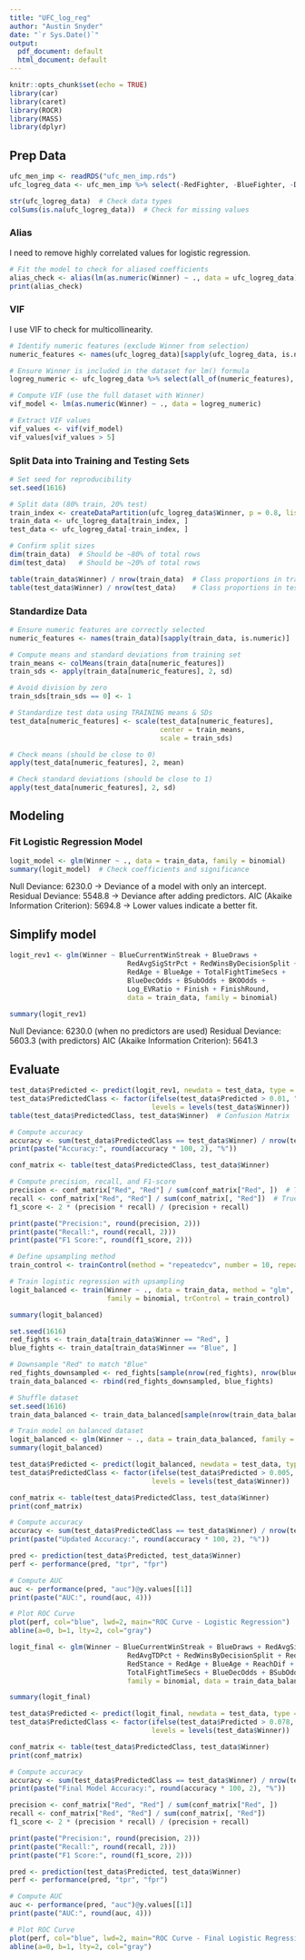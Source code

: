 ```yaml
---
title: "UFC_log_reg"
author: "Austin Snyder"
date: "`r Sys.Date()`"
output:
  pdf_document: default
  html_document: default
---
```


```r
knitr::opts_chunk$set(echo = TRUE)
library(car)
library(caret)
library(ROCR)
library(MASS)
library(dplyr)
```

## Prep Data

```r
ufc_men_imp <- readRDS("ufc_men_imp.rds")
ufc_logreg_data <- ufc_men_imp %>% select(-RedFighter, -BlueFighter, -Date, -Location, -Country)
```

```r
str(ufc_logreg_data)  # Check data types
colSums(is.na(ufc_logreg_data))  # Check for missing values
```

### Alias 
I need to remove highly correlated values for logistic regression. 
```r

# Fit the model to check for aliased coefficients
alias_check <- alias(lm(as.numeric(Winner) ~ ., data = ufc_logreg_data))
print(alias_check)

```

### VIF
I use VIF to check for multicollinearity.
```r
# Identify numeric features (exclude Winner from selection)
numeric_features <- names(ufc_logreg_data)[sapply(ufc_logreg_data, is.numeric)]

# Ensure Winner is included in the dataset for lm() formula
logreg_numeric <- ufc_logreg_data %>% select(all_of(numeric_features), Winner)

# Compute VIF (use the full dataset with Winner)
vif_model <- lm(as.numeric(Winner) ~ ., data = logreg_numeric)

# Extract VIF values
vif_values <- vif(vif_model)
vif_values[vif_values > 5]
```


### Split Data into Training and Testing Sets

```r
# Set seed for reproducibility
set.seed(1616)

# Split data (80% train, 20% test)
train_index <- createDataPartition(ufc_logreg_data$Winner, p = 0.8, list = FALSE)
train_data <- ufc_logreg_data[train_index, ]
test_data <- ufc_logreg_data[-train_index, ]

# Confirm split sizes
dim(train_data)  # Should be ~80% of total rows
dim(test_data)   # Should be ~20% of total rows
```

```r
table(train_data$Winner) / nrow(train_data)  # Class proportions in training set
table(test_data$Winner) / nrow(test_data)    # Class proportions in test set

```
### Standardize Data
```r
# Ensure numeric features are correctly selected
numeric_features <- names(train_data)[sapply(train_data, is.numeric)]

# Compute means and standard deviations from training set
train_means <- colMeans(train_data[numeric_features])
train_sds <- apply(train_data[numeric_features], 2, sd)

# Avoid division by zero
train_sds[train_sds == 0] <- 1  

# Standardize test data using TRAINING means & SDs
test_data[numeric_features] <- scale(test_data[numeric_features], 
                                     center = train_means, 
                                     scale = train_sds)

```


```r
# Check means (should be close to 0)
apply(test_data[numeric_features], 2, mean)

# Check standard deviations (should be close to 1)
apply(test_data[numeric_features], 2, sd)

```


## Modeling

### Fit Logistic Regression Model

```r
logit_model <- glm(Winner ~ ., data = train_data, family = binomial)
summary(logit_model)  # Check coefficients and significance
```

Null Deviance: 6230.0 → Deviance of a model with only an intercept.
Residual Deviance: 5548.8 → Deviance after adding predictors.
AIC (Akaike Information Criterion): 5694.8 → Lower values indicate a better fit.


## Simplify model 
```r
logit_rev1 <- glm(Winner ~ BlueCurrentWinStreak + BlueDraws + 
                             RedAvgSigStrPct + RedWinsByDecisionSplit + 
                             RedAge + BlueAge + TotalFightTimeSecs + 
                             BlueDecOdds + BSubOdds + BKOOdds + 
                             Log_EVRatio + Finish + FinishRound, 
                             data = train_data, family = binomial)

summary(logit_rev1)


```
Null Deviance: 6230.0 (when no predictors are used)
Residual Deviance: 5603.3 (with predictors)
AIC (Akaike Information Criterion): 5641.3

## Evaluate 

```r
test_data$Predicted <- predict(logit_rev1, newdata = test_data, type = "response")
test_data$PredictedClass <- factor(ifelse(test_data$Predicted > 0.01, "Red", "Blue"), 
                                   levels = levels(test_data$Winner))
table(test_data$PredictedClass, test_data$Winner)  # Confusion Matrix

```

```r
# Compute accuracy
accuracy <- sum(test_data$PredictedClass == test_data$Winner) / nrow(test_data)
print(paste("Accuracy:", round(accuracy * 100, 2), "%"))

```

```r
conf_matrix <- table(test_data$PredictedClass, test_data$Winner)

# Compute precision, recall, and F1-score
precision <- conf_matrix["Red", "Red"] / sum(conf_matrix["Red", ])  # True Positives / (True Positives + False Positives)
recall <- conf_matrix["Red", "Red"] / sum(conf_matrix[, "Red"])  # True Positives / (True Positives + False Negatives)
f1_score <- 2 * (precision * recall) / (precision + recall)

print(paste("Precision:", round(precision, 2)))
print(paste("Recall:", round(recall, 2)))
print(paste("F1 Score:", round(f1_score, 2)))
```



```r


# Define upsampling method
train_control <- trainControl(method = "repeatedcv", number = 10, repeats = 3, sampling = "up")

# Train logistic regression with upsampling
logit_balanced <- train(Winner ~ ., data = train_data, method = "glm", 
                        family = binomial, trControl = train_control)

summary(logit_balanced)

```


```r
set.seed(1616)
red_fights <- train_data[train_data$Winner == "Red", ]
blue_fights <- train_data[train_data$Winner == "Blue", ]

# Downsample "Red" to match "Blue"
red_fights_downsampled <- red_fights[sample(nrow(red_fights), nrow(blue_fights)), ]
train_data_balanced <- rbind(red_fights_downsampled, blue_fights)

# Shuffle dataset
set.seed(1616)
train_data_balanced <- train_data_balanced[sample(nrow(train_data_balanced)), ]

# Train model on balanced dataset
logit_balanced <- glm(Winner ~ ., data = train_data_balanced, family = binomial)
summary(logit_balanced)

```

```r
test_data$Predicted <- predict(logit_balanced, newdata = test_data, type = "response")
test_data$PredictedClass <- factor(ifelse(test_data$Predicted > 0.005, "Red", "Blue"), 
                                   levels = levels(test_data$Winner))

```

```r
conf_matrix <- table(test_data$PredictedClass, test_data$Winner)
print(conf_matrix)

# Compute accuracy
accuracy <- sum(test_data$PredictedClass == test_data$Winner) / nrow(test_data)
print(paste("Updated Accuracy:", round(accuracy * 100, 2), "%"))

```
```r
pred <- prediction(test_data$Predicted, test_data$Winner)
perf <- performance(pred, "tpr", "fpr")

# Compute AUC
auc <- performance(pred, "auc")@y.values[[1]]
print(paste("AUC:", round(auc, 4)))

# Plot ROC Curve
plot(perf, col="blue", lwd=2, main="ROC Curve - Logistic Regression")
abline(a=0, b=1, lty=2, col="gray")
```



```r

logit_final <- glm(Winner ~ BlueCurrentWinStreak + BlueDraws + RedAvgSigStrPct + 
                             RedAvgTDPct + RedWinsByDecisionSplit + RedWinsByDecisionUnanimous + 
                             RedStance + RedAge + BlueAge + ReachDif + Finish + FinishRound + 
                             TotalFightTimeSecs + BlueDecOdds + BSubOdds + BKOOdds + Log_EVRatio, 
                             family = binomial, data = train_data_balanced)

summary(logit_final)

```

```r
test_data$Predicted <- predict(logit_final, newdata = test_data, type = "response")
test_data$PredictedClass <- factor(ifelse(test_data$Predicted > 0.078, "Red", "Blue"), 
                                   levels = levels(test_data$Winner))

```

```r
conf_matrix <- table(test_data$PredictedClass, test_data$Winner)
print(conf_matrix)

# Compute accuracy
accuracy <- sum(test_data$PredictedClass == test_data$Winner) / nrow(test_data)
print(paste("Final Model Accuracy:", round(accuracy * 100, 2), "%"))

```
```r
precision <- conf_matrix["Red", "Red"] / sum(conf_matrix["Red", ])  
recall <- conf_matrix["Red", "Red"] / sum(conf_matrix[, "Red"])  
f1_score <- 2 * (precision * recall) / (precision + recall)

print(paste("Precision:", round(precision, 2)))
print(paste("Recall:", round(recall, 2)))
print(paste("F1 Score:", round(f1_score, 2)))

```

```r
pred <- prediction(test_data$Predicted, test_data$Winner)
perf <- performance(pred, "tpr", "fpr")

# Compute AUC
auc <- performance(pred, "auc")@y.values[[1]]
print(paste("AUC:", round(auc, 4)))

# Plot ROC Curve
plot(perf, col="blue", lwd=2, main="ROC Curve - Final Logistic Regression Model")
abline(a=0, b=1, lty=2, col="gray")

```

